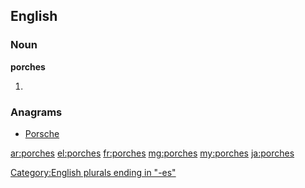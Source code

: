 ==English==

===Noun===
'''porches'''

# {{plural of|porch}}

===Anagrams===
* [[Porsche#English|Porsche]]

[[Category:English plurals ending in "-es"]]

[[ar:porches]]
[[el:porches]]
[[fr:porches]]
[[mg:porches]]
[[my:porches]]
[[ja:porches]]